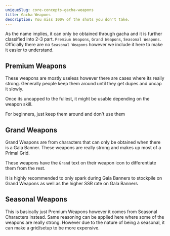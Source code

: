 ```yaml
---
uniqueSlug: core-concepts-gacha-weapons
title: Gacha Weapons
description: You miss 100% of the shots you don't take.
---
```


As the name implies, it can only be obtained through gacha and it is further classified into 2-3 part.
`Premium Weapons`, `Grand Weapons`, `Seasonal Weapons`. Officially there are no `Seasonal Weapons`
however we include it here to make it easier to understand.

## Premium Weapons

These weapons are mostly useless however there are cases where its really strong.
Generally people keep them around until they get dupes and uncap it slowly.

Once its uncapped to the fullest, it might be usable depending on the weapon skill.

For beginners, just keep them around and don't use them

## Grand Weapons

Grand Weapons are from characters that can only be obtained when there is a Gala Banner.
These weapons are really strong and makes up most of a Primal Grid.

These weapons have the `Grand` text on their weapon icon to differentiate them from the rest.

<Callout type="warning">
	It is highly recommended to only spark during Gala
	Banners to stockpile on Grand Weapons as well as the
	higher SSR rate on Gala Banners
</Callout>

## Seasonal Weapons

This is basically just Premium Weapons however it comes from Seasonal Characters instead.
Same reasoning can be applied here where some of the weapons are really strong.
However due to the nature of being a seasonal, it can make a grid/setup to be more expensive.
